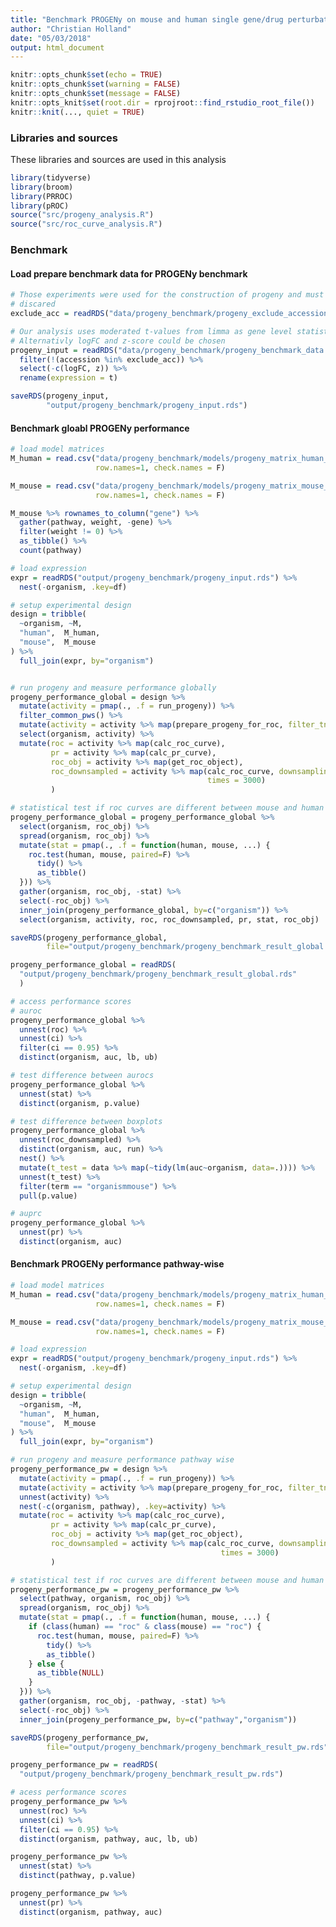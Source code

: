 ```yaml
---
title: "Benchmark PROGENy on mouse and human single gene/drug perturbation data"
author: "Christian Holland"
date: "05/03/2018"
output: html_document
---
```

```r
knitr::opts_chunk$set(echo = TRUE)
knitr::opts_chunk$set(warning = FALSE)
knitr::opts_chunk$set(message = FALSE)
knitr::opts_knit$set(root.dir = rprojroot::find_rstudio_root_file())
knitr::knit(..., quiet = TRUE)
```

### Libraries and sources
These libraries and sources are used in this analysis 
```r
library(tidyverse)
library(broom)
library(PRROC)
library(pROC)
source("src/progeny_analysis.R")
source("src/roc_curve_analysis.R")
```
### Benchmark  
#### Load prepare benchmark data for PROGENy benchmark
```r
# Those experiments were used for the construction of progeny and must be thus
# discared
exclude_acc = readRDS("data/progeny_benchmark/progeny_exclude_accession.rds")

# Our analysis uses moderated t-values from limma as gene level statistic. 
# Alternativly logFC and z-score could be chosen
progeny_input = readRDS("data/progeny_benchmark/progeny_benchmark_data.rds") %>%
  filter(!(accession %in% exclude_acc)) %>%
  select(-c(logFC, z)) %>%
  rename(expression = t)

saveRDS(progeny_input,
        "output/progeny_benchmark/progeny_input.rds")
```

#### Benchmark gloabl PROGENy performance
```r
# load model matrices
M_human = read.csv("data/progeny_benchmark/models/progeny_matrix_human_v1.csv",
                   row.names=1, check.names = F)

M_mouse = read.csv("data/progeny_benchmark/models/progeny_matrix_mouse_v1.csv",
                   row.names=1, check.names = F)

M_mouse %>% rownames_to_column("gene") %>%
  gather(pathway, weight, -gene) %>%
  filter(weight != 0) %>%
  as_tibble() %>%
  count(pathway)

# load expression
expr = readRDS("output/progeny_benchmark/progeny_input.rds") %>%
  nest(-organism, .key=df)

# setup experimental design
design = tribble(
  ~organism, ~M,
  "human",  M_human,
  "mouse",  M_mouse
) %>%
  full_join(expr, by="organism")


# run progeny and measure performance globally
progeny_performance_global = design %>%
  mutate(activity = pmap(., .f = run_progeny)) %>%
  filter_common_pws() %>%
  mutate(activity = activity %>% map(prepare_progeny_for_roc, filter_tn = T)) %>%
  select(organism, activity) %>%
  mutate(roc = activity %>% map(calc_roc_curve),
         pr = activity %>% map(calc_pr_curve),
         roc_obj = activity %>% map(get_roc_object),
         roc_downsampled = activity %>% map(calc_roc_curve, downsampling=T,
                                            times = 3000)
         )

# statistical test if roc curves are different between mouse and human
progeny_performance_global = progeny_performance_global %>%
  select(organism, roc_obj) %>%
  spread(organism, roc_obj) %>%
  mutate(stat = pmap(., .f = function(human, mouse, ...) {
    roc.test(human, mouse, paired=F) %>%
      tidy() %>%
      as_tibble()
  })) %>%
  gather(organism, roc_obj, -stat) %>%
  select(-roc_obj) %>%
  inner_join(progeny_performance_global, by=c("organism")) %>%
  select(organism, activity, roc, roc_downsampled, pr, stat, roc_obj)

saveRDS(progeny_performance_global, 
        file="output/progeny_benchmark/progeny_benchmark_result_global.rds")

progeny_performance_global = readRDS(
  "output/progeny_benchmark/progeny_benchmark_result_global.rds"
  )

# access performance scores
# auroc
progeny_performance_global %>% 
  unnest(roc) %>% 
  unnest(ci) %>%
  filter(ci == 0.95) %>% 
  distinct(organism, auc, lb, ub)

# test difference between aurocs
progeny_performance_global %>%
  unnest(stat) %>%
  distinct(organism, p.value)

# test difference between boxplots
progeny_performance_global %>%
  unnest(roc_downsampled) %>%
  distinct(organism, auc, run) %>%
  nest() %>%
  mutate(t_test = data %>% map(~tidy(lm(auc~organism, data=.)))) %>%
  unnest(t_test) %>%
  filter(term == "organismmouse") %>%
  pull(p.value)

# auprc
progeny_performance_global %>%
  unnest(pr) %>%
  distinct(organism, auc)
```

#### Benchmark PROGENy performance pathway-wise
```r
# load model matrices
M_human = read.csv("data/progeny_benchmark/models/progeny_matrix_human_v1.csv",
                   row.names=1, check.names = F)

M_mouse = read.csv("data/progeny_benchmark/models/progeny_matrix_mouse_v1.csv",
                   row.names=1, check.names = F)

# load expression
expr = readRDS("output/progeny_benchmark/progeny_input.rds") %>%
  nest(-organism, .key=df)

# setup experimental design
design = tribble(
  ~organism, ~M,
  "human",  M_human,
  "mouse",  M_mouse
) %>%
  full_join(expr, by="organism")

# run progeny and measure performance pathway wise
progeny_performance_pw = design %>%
  mutate(activity = pmap(., .f = run_progeny)) %>%
  mutate(activity = activity %>% map(prepare_progeny_for_roc, filter_tn = T)) %>%
  unnest(activity) %>%
  nest(-c(organism, pathway), .key=activity) %>%
  mutate(roc = activity %>% map(calc_roc_curve),
         pr = activity %>% map(calc_pr_curve),
         roc_obj = activity %>% map(get_roc_object),
         roc_downsampled = activity %>% map(calc_roc_curve, downsampling=T,
                                               times = 3000)
         )

# statistical test if roc curves are different between mouse and human
progeny_performance_pw = progeny_performance_pw %>%
  select(pathway, organism, roc_obj) %>%
  spread(organism, roc_obj) %>%
  mutate(stat = pmap(., .f = function(human, mouse, ...) {
    if (class(human) == "roc" & class(mouse) == "roc") {
      roc.test(human, mouse, paired=F) %>%
        tidy() %>%
        as_tibble()
    } else {
      as_tibble(NULL)
    }
  })) %>%
  gather(organism, roc_obj, -pathway, -stat) %>%
  select(-roc_obj) %>%
  inner_join(progeny_performance_pw, by=c("pathway","organism"))

saveRDS(progeny_performance_pw, 
        file="output/progeny_benchmark/progeny_benchmark_result_pw.rds")

progeny_performance_pw = readRDS(
  "output/progeny_benchmark/progeny_benchmark_result_pw.rds")

# acess performance scores
progeny_performance_pw %>%
  unnest(roc) %>%
  unnest(ci) %>%
  filter(ci == 0.95) %>%
  distinct(organism, pathway, auc, lb, ub)

progeny_performance_pw %>% 
  unnest(stat) %>%
  distinct(pathway, p.value)

progeny_performance_pw %>%
  unnest(pr) %>%
  distinct(organism, pathway, auc)
```